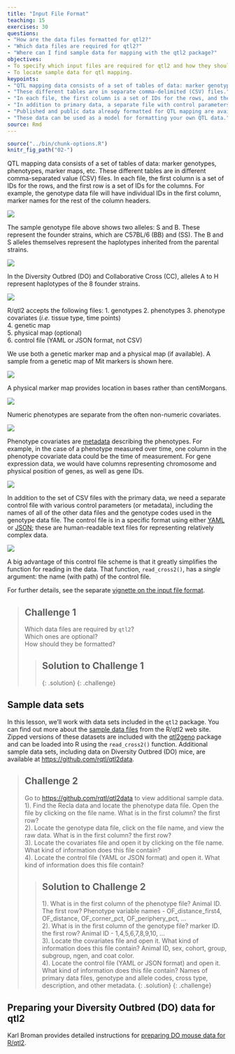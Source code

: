 ```yaml
---
title: "Input File Format"
teaching: 15
exercises: 30
questions:
- "How are the data files formatted for qtl2?"
- "Which data files are required for qtl2?"
- "Where can I find sample data for mapping with the qtl2 package?"
objectives:
- To specify which input files are required for qtl2 and how they should be formatted.
- To locate sample data for qtl mapping.
keypoints:
- "QTL mapping data consists of a set of tables of data: marker genotypes, phenotypes, marker maps, etc."
- "These different tables are in separate comma-delimited (CSV) files."
- "In each file, the first column is a set of IDs for the rows, and the first row is a set of IDs for the columns."
- "In addition to primary data, a separate file with control parameters (or metadata) in either [YAML](http://www.yaml.org) or [JSON](http://json.org) format is required."
- "Published and public data already formatted for QTL mapping are available on the web."
- "These data can be used as a model for formatting your own QTL data."
source: Rmd
---
```


```r
source("../bin/chunk-options.R")
knitr_fig_path("02-")
```

QTL mapping data consists of a set of tables of data: marker
genotypes, phenotypes, marker maps, etc. These different tables are in different comma-separated value (CSV) files. In each file, the first column is a set of IDs for the rows, and the first row is a set of IDs for the columns. For example, the genotype data file will have individual IDs in the first column, marker names for the rest of the column headers.

![](../fig/iron-geno-sample.png)

The sample genotype file above shows two alleles: S and B. These represent the founder strains, which are C57BL/6 (BB) and (SS). The B and S alleles themselves represent the haplotypes inherited from the parental strains.  

![](../fig/unknown_genotype.png)

In the Diversity Outbred (DO) and Collaborative Cross (CC), alleles A to H represent haplotypes of the 8 founder strains.

![](../fig/cc-founder-alleles.png)

R/qtl2 accepts the following files:
1. genotypes
2. phenotypes
3. phenotype covariates (*i.e.* tissue type, time points)  
4. genetic map  
5. physical map (optional)  
6. control file (YAML or JSON format, not CSV)

We use both a genetic marker map and a physical map (if available). A sample from a genetic map of Mit markers is shown here.

![](../fig/iron-geno-map-sample.png)

A physical marker map provides location in bases rather than centiMorgans.

![](../fig/iron-phys-map-sample.png)

Numeric phenotypes are separate from the often non-numeric covariates.

![](../fig/iron-pheno-sample.png)

Phenotype covariates are [metadata](https://en.wikipedia.org/wiki/Metadata) describing the phenotypes. For example, in the case of a phenotype measured over time, one column in the phenotype covariate data could be the time of measurement. For gene expression data, we would have columns representing chromosome and physical position of genes, as well as gene IDs.

![](../fig/iron-phenocovar-sample.png)

In addition to the set of CSV files with the primary data, we need a separate control file with various control parameters
(or metadata), including the names of all of the other data files and the genotype codes used in the genotype data file. The control file is in a specific format using either [YAML](http://www.yaml.org) or
[JSON](http://json.org); these are human-readable text files for
representing relatively complex data.

![](../fig/iron-control-file-sample.png)


A big advantage of this control file scheme is that it greatly
simplifies the function for reading in the data. That function,
`read_cross2()`, has a _single_ argument: the name (with path) of the control file.

For further details, see the separate [vignette on the input file format](http://kbroman.org/qtl2/assets/vignettes/input_files.html).

> ## Challenge 1
> Which data files are required by `qtl2`?  
> Which ones are optional?  
> How should they be formatted?
>
> > ## Solution to Challenge 1
> >
> {: .solution}
{: .challenge}

## Sample data sets

In this lesson, we'll work with data sets included in the `qtl2` package. You can find out more about the [sample data files](http://kbroman.org/qtl2/pages/sampledata.html) from the R/qtl2 web site. Zipped versions of these datasets are included with the [qtl2geno](https://github.com/rqtl/qtl2geno) package and can be loaded into R using the `read_cross2()` function.
Additional sample data sets, including data on Diversity Outbred (DO) mice, are available at <https://github.com/rqtl/qtl2data>.

> ## Challenge 2
> Go to <https://github.com/rqtl/qtl2data> to view additional sample data.  
> 1). Find the Recla data and locate the phenotype data file. Open the file by clicking on the file name. What is in the first column? the first row?  
> 2). Locate the genotype data file, click on the file name, and view the raw data. What is in the first column? the first row?  
> 3). Locate the covariates file and open it by clicking on the file name. What kind of information does this file contain?  
> 4). Locate the control file (YAML or JSON format) and open it. What kind of information does this file contain?  
>
> > ## Solution to Challenge 2
> >
> > 1). What is in the first column of the phenotype file? Animal ID. The first row? Phenotype variable names - OF_distance_first4, OF_distance, OF_corner_pct, OF_periphery_pct, ...  
> > 2). What is in the first column of the genotype file? marker ID. the first row? Animal ID - 1,4,5,6,7,8,9,10, ...  
> 3). Locate the covariates file and open it. What kind of information does this file contain? Animal ID, sex, cohort, group, subgroup, ngen, and coat color.  
> 4). Locate the control file (YAML or JSON format) and open it. What kind of information does this file contain? Names of primary data files, genotype and allele codes, cross type, description, and other metadata.
> {: .solution}
{: .challenge}


## Preparing your Diversity Outbred (DO) data for qtl2

Karl Broman provides detailed instructions for [preparing DO mouse data for R/qtl2](https://kbroman.org/qtl2/pages/prep_do_data.html).






